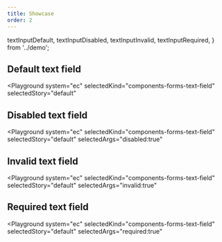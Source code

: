 ```yaml
---
title: Showcase
order: 2
---
```


  textInputDefault,
  textInputDisabled,
  textInputInvalid,
  textInputRequired,
} from '../demo';

## Default text field

<Playground
  system="ec"
  selectedKind="components-forms-text-field"
  selectedStory="default"
>
  <Html markup={textInputDefault} />
</Playground>

## Disabled text field

<Playground
  system="ec"
  selectedKind="components-forms-text-field"
  selectedStory="default"
  selectedArgs="disabled:true"
>
  <Html markup={textInputDisabled} />
</Playground>

## Invalid text field

<Playground
  system="ec"
  selectedKind="components-forms-text-field"
  selectedStory="default"
  selectedArgs="invalid:true"
>
  <Html markup={textInputInvalid} />
</Playground>

## Required text field

<Playground
  system="ec"
  selectedKind="components-forms-text-field"
  selectedStory="default"
  selectedArgs="required:true"
>
  <Html markup={textInputRequired} />
</Playground>
